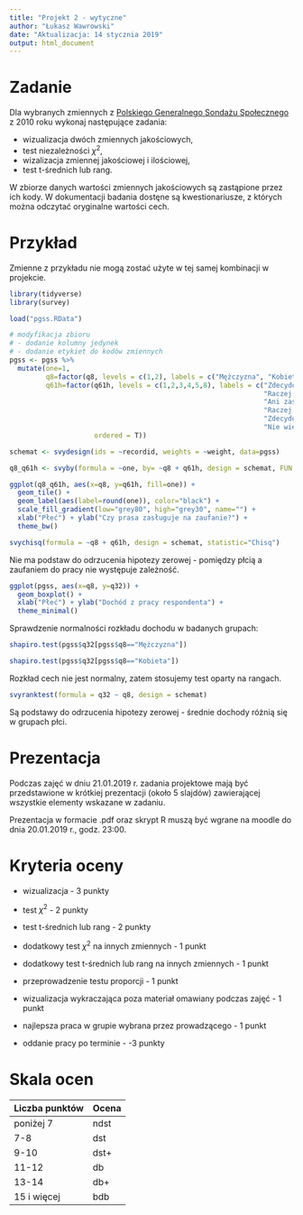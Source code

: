 ```yaml
---
title: "Projekt 2 - wytyczne"
author: "Łukasz Wawrowski"
date: "Aktualizacja: 14 stycznia 2019"
output: html_document
---
```


# Zadanie

Dla wybranych zmiennych z [Polskiego Generalnego Sondażu Społecznego](http://www.ads.org.pl/opis-szczeg.php?id=91) z 2010 roku wykonaj następujące zadania:

- wizualizacja dwóch zmiennych jakościowych,
- test niezależności $\chi^2$,
- wizalizacja zmiennej jakościowej i ilościowej,
- test t-średnich lub rang.

W zbiorze danych wartości zmiennych jakościowych są zastąpione przez ich kody. W dokumentacji badania dostęne są kwestionariusze, z których można odczytać oryginalne wartości cech.

# Przykład

Zmienne z przykładu nie mogą zostać użyte w tej samej kombinacji w projekcie.

```r
library(tidyverse)
library(survey)

load("pgss.RData")

# modyfikacja zbioru
# - dodanie kolumny jedynek
# - dodanie etykiet do kodów zmiennych
pgss <- pgss %>%
  mutate(one=1,
         q8=factor(q8, levels = c(1,2), labels = c("Mężczyzna", "Kobieta")),
         q61h=factor(q61h, levels = c(1,2,3,4,5,8), labels = c("Zdecydowanie zasługuje na zaufanie",
                                                               "Raczej zasługuje na zaufanie",
                                                               "Ani zasługuje, ani nie zasługuje",
                                                               "Raczej nie zasługuje na zaufanie",
                                                               "Zdecydowanie nie zasługuje na zaufanie",
                                                               "Nie wiem"),
                     ordered = T))

schemat <- svydesign(ids = ~recordid, weights = ~weight, data=pgss)

q8_q61h <- svyby(formula = ~one, by= ~q8 + q61h, design = schemat, FUN = svytotal)

ggplot(q8_q61h, aes(x=q8, y=q61h, fill=one)) + 
  geom_tile() +
  geom_label(aes(label=round(one)), color="black") +
  scale_fill_gradient(low="grey80", high="grey30", name="") +
  xlab("Płeć") + ylab("Czy prasa zasługuje na zaufanie?") +
  theme_bw()
```

```r
svychisq(formula = ~q8 + q61h, design = schemat, statistic="Chisq")
```

Nie ma podstaw do odrzucenia hipotezy zerowej - pomiędzy płcią a zaufaniem do pracy nie występuje zależność.

```r
ggplot(pgss, aes(x=q8, y=q32)) + 
  geom_boxplot() + 
  xlab("Płeć") + ylab("Dochód z pracy respondenta") +
  theme_minimal()
```

Sprawdzenie normalności rozkładu dochodu w badanych grupach:

```r
shapiro.test(pgss$q32[pgss$q8=="Mężczyzna"])
```

```r
shapiro.test(pgss$q32[pgss$q8=="Kobieta"])
```

Rozkład cech nie jest normalny, zatem stosujemy test oparty na rangach.

```r
svyranktest(formula = q32 ~ q8, design = schemat)
```

Są podstawy do odrzucenia hipotezy zerowej - średnie dochody różnią się w grupach płci.

# Prezentacja

Podczas zajęć w dniu 21.01.2019 r. zadania projektowe mają być przedstawione w krótkiej prezentacji (około 5 slajdów) zawierającej wszystkie elementy wskazane w zadaniu.

Prezentacja w formacie .pdf oraz skrypt R muszą być wgrane na moodle do dnia 20.01.2019 r., godz. 23:00.

# Kryteria oceny

- wizualizacja - 3 punkty
- test $\chi^2$ - 2 punkty
- test t-średnich lub rang - 2 punkty

- dodatkowy test $\chi^2$ na innych zmiennych - 1 punkt
- dodatkowy test t-średnich lub rang na innych zmiennych - 1 punkt
- przeprowadzenie testu proporcji - 1 punkt
- wizualizacja wykraczająca poza materiał omawiany podczas zajęć - 1 punkt
- najlepsza praca w grupie wybrana przez prowadzącego - 1 punkt

- oddanie pracy po terminie - -3 punkty

# Skala ocen

| Liczba punktów | Ocena |
|----------------|-------|
| poniżej 7      | ndst  |
| 7-8            | dst   |
| 9-10           | dst+  |
| 11-12          | db    |
| 13-14          | db+   |
| 15 i więcej    | bdb   |
